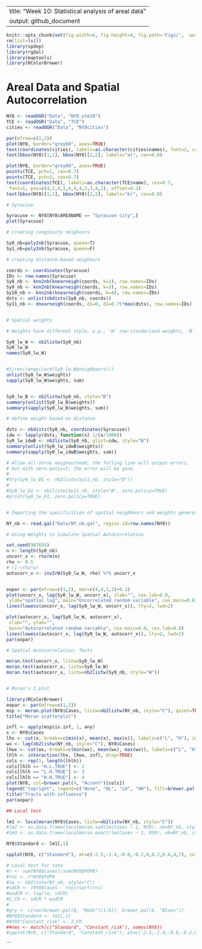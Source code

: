 
---
title: "Week 10: Statistical analysis of areal data"
output: github_document
---

```r

knitr::opts_chunk$set(fig.width=6, fig.height=4, fig.path='Figs/',  warning=FALSE, message=FALSE, results='hide')
rm(list=ls())
library(spdep)
library(rgdal)
library(maptools)
library(RColorBrewer)
```

# Areal Data and Spatial Autocorrelation

```r

NY8 <- readOGR("Data", "NY8_utm18")
TCE <- readOGR("Data", "TCE")
cities <- readOGR("Data", "NY8cities")

par(mfrow=c(1,2))
plot(NY8, border="grey60", axes=TRUE)
text(coordinates(cities), labels=as.character(cities$names), font=2, cex=0.9)
text(bbox(NY8)[1,1], bbox(NY8)[2,2], labels="a)", cex=0.8)

plot(NY8, border="grey60", axes=TRUE)
points(TCE, pch=1, cex=0.7)
points(TCE, pch=3, cex=0.7)
text(coordinates(TCE), labels=as.character(TCE$name), cex=0.7,
 font=1, pos=c(4,1,4,1,4,4,4,2,3,4,2), offset=0.3)
text(bbox(NY8)[1,1], bbox(NY8)[2,2], labels="b)", cex=0.8)

# Syracuse 

Syracuse <- NY8[NY8$AREANAME == "Syracuse city",]
plot(Syracuse)

# creating conginuity neighours

Sy0_nb=poly2nb(Syracuse, queen=T)
Sy1_nb=poly2nb(Syracuse, queen=F)

# creating distance-based neighours

coords <- coordinates(Syracuse)
IDs <- row.names(Syracuse)
Sy8_nb <- knn2nb(knearneigh(coords, k=1), row.names=IDs)
Sy9_nb <- knn2nb(knearneigh(coords, k=2), row.names=IDs)
Sy10_nb <- knn2nb(knearneigh(coords, k=4), row.names=IDs)
dsts <- unlist(nbdists(Sy8_nb, coords))
Sy11_nb <- dnearneigh(coords, d1=0, d2=0.75*max(dsts), row.names=IDs)


# Spatial weights 

# Weights have different style, e.g., 'W' row-standarized weights, 'B' binary

Sy0_lw_W <- nb2listw(Sy0_nb)
Sy0_lw_W
names(Sy0_lw_W)


#1/rev(range(card(Sy0_lw_W$neighbours)))
unlist(Sy0_lw_W$weights)
sapply(Sy0_lw_W$weights, sum)


Sy0_lw_B <- nb2listw(Sy0_nb, style="B")
summary(unlist(Sy0_lw_B$weights))
summary(sapply(Sy0_lw_B$weights, sum))

# define weight based on distance

dsts <- nbdists(Sy0_nb, coordinates(Syracuse))
idw <- lapply(dsts, function(x) 1/(x/1000))
Sy0_lw_idwB <- nb2listw(Sy0_nb, glist=idw, style="B")
summary(unlist(Sy0_lw_idwB$weights))
summary(sapply(Sy0_lw_idwB$weights, sum))

# Allow all-zeros neighourhood, the folling line will output errors,
# but with zero.polic=T, the error will be gone.
#
#try(Sy0_lw_D1 <- nb2listw(Sy11_nb, style="B"))
#
#Sy0_lw_D1 <- nb2listw(Sy11_nb, style="B", zero.policy=TRUE)
#print(Sy0_lw_D1, zero.policy=TRUE)


# Importing the specificition of spatial neighbours and weights generated by GeoDa

NY_nb <- read.gal("Data/NY_nb.gal", region.id=row.names(NY8))

# Using Weights to Simulate Spatial Autocorrelation

set.seed(987654)
n <- length(Sy0_nb)
uncorr_x <- rnorm(n)
rho <- 0.5
# (I-\rho*w)
autocorr_x <- invIrW(Sy0_lw_W, rho) %*% uncorr_x


oopar <- par(mfrow=c(1,2), mar=c(4,4,3,2)+0.1)
plot(uncorr_x, lag(Sy0_lw_W, uncorr_x), xlab="", cex.lab=0.8,
 ylab="spatial lag", main="Uncorrelated random variable", cex.main=0.8)
lines(lowess(uncorr_x, lag(Sy0_lw_W, uncorr_x)), lty=2, lwd=2)

plot(autocorr_x, lag(Sy0_lw_W, autocorr_x),
 xlab="", ylab="",
 main="Autocorrelated random variable", cex.main=0.8, cex.lab=0.8)
lines(lowess(autocorr_x, lag(Sy0_lw_W, autocorr_x)), lty=2, lwd=2)
par(oopar)

# Spatial Autocorrelation: Tests

moran.test(uncorr_x, listw=Sy0_lw_W)
moran.test(autocorr_x, listw=Sy0_lw_W)
moran.test(autocorr_x, listw=nb2listw(Sy9_nb, style="W"))


# Moran's I plot 

library(RColorBrewer)
oopar <- par(mfrow=c(1,2))
msp <- moran.plot(NY8$Cases, listw=nb2listw(NY_nb, style="C"), quiet=TRUE)
title("Moran scatterplot")

infl <- apply(msp$is.inf, 1, any)
x <- NY8$Cases
lhx <- cut(x, breaks=c(min(x), mean(x), max(x)), labels=c("L", "H"), include.lowest=TRUE)
wx <- lag(nb2listw(NY_nb, style="C"), NY8$Cases)
lhwx <- cut(wx, breaks=c(min(wx), mean(wx), max(wx)), labels=c("L", "H"), include.lowest=TRUE)
lhlh <- interaction(lhx, lhwx, infl, drop=TRUE)
cols <- rep(1, length(lhlh))
cols[lhlh == "H.L.TRUE"] <- 2
cols[lhlh == "L.H.TRUE"] <- 3
cols[lhlh == "H.H.TRUE"] <- 4
plot(NY8, col=brewer.pal(4, "Accent")[cols])
legend("topright", legend=c("None", "HL", "LH", "HH"), fill=brewer.pal(4, "Accent"), bty="n", cex=0.8, y.intersp=0.8)
title("Tracts with influence")
par(oopar)

## Local test

lm1 <- localmoran(NY8$Cases, listw=nb2listw(NY_nb, style="C"))
#lm2 <- as.data.frame(localmoran.sad(lm(Cases ~ 1, NY8), nb=NY_nb, style="C"))
#lm3 <- as.data.frame(localmoran.exact(lm(Cases ~ 1, NY8), nb=NY_nb, style="C"))

NY8$Standard <- lm1[,1]

spplot(NY8, c("Standard"), at=c(-2.5,-1.4,-0.6,-0.2,0,0.2,0.6,4,7), col.regions=colorRampPalette(gry)(8))

# Local test for rate
#r <- sum(NY8$Cases)/sum(NY8$POP8)
#rni <- r*NY8$POP8
#lw <- nb2listw(NY_nb, style="C")
#sdCR <- (NY8$Cases - rni)/sqrt(rni)
#wsdCR <- lag(lw, sdCR)
#I_CR <- sdCR * wsdCR
#
#gry <- c(rev(brewer.pal(8, "Reds")[1:6]), brewer.pal(6, "Blues"))
#NY8$Standard <- lm1[,1]
#NY8$"Constant_risk" <- I_CR
##nms <- match(c("Standard", "Constant_risk"), names(NY8))
#spplot(NY8, c("Standard", "Constant_risk"), at=c(-2.5,-1.4,-0.6,-0.2,0,0.2,0.6,4,7), col.regions=colorRampPalette(gry)(8))

```



```
